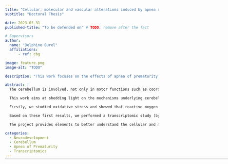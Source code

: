 ```yaml
---
title: "Cellular, molecular and vascular alterations induced by apnea of prematurity in the murine cerebellum"
subtitle: "Doctoral Thesis"

date: 2023-05-31
published-title: "To be defended on" # TODO: remove after the fact

# Supervisors
author:
  name: "Delphine Burel"
  affiliations:
      - ref: cbg

image: feature.png
image-alt: "TODO"

description: "This work focuses on the effects of apnea of prematurity on the develompment of the cerebellum in the perinatal period."

abstract: |
  The cerebellum is involved, not only in motor functions such as coordination and equilibrium, but also in cognition and behavior. At birth, the human cerebellar cortex is still immature, making it vulnerable to perinatal events. Perinatal hypoxia is a leading cause of morbimortality worldwide and apnea of prematurity (AoP) occurs in over 50% of preterm infants. A correlation between cerebellar functions and the deficits observed in children having suffered from AoP has been demonstrated, yet the implication for the cerebellum remains poorly understood. 

  This work aims at shedding light on the mechanisms underlying cerebellar hypoxic injury. To this end, we developed an intermittent hypoxia (IH) protocol, consisting of repeated 2-minute cycles of hypoxia-reoxygenation (including 20 seconds at 5% O2) between P2 and P12 during 6 hours per day, which constitutes a valid model of Apnea of Prematurity (AoP). Histological studies following this protocol revealed a delay in cerebellar maturation post-IH. Moreover, compared to the controls, these mice presented long-term alterations in functions linked to the cerebellum such as learning and motor skills. 

  Firstly, we studied oxidative stress and showed that reactive oxygen species (ROS) production increases in mice after IH. IH also induces a significant delay in histogenesis, leading to a decrease in the thickness of the cerebellar cortex layers. This disorganization of the cerebellum is accompanied by deficits in reflex acquisition. We found that genes involved in ROS production are overexpressed while genes encoding antioxidant enzymes are underexpressed. These alterations suggest a failure of the defense system against ROS and could be responsible for neuronal death in the cerebellum. 

  Based on these first results, we performed a transcriptomic study (by RT-qPCR) of genes involved in cell differentiation and migration. We analyzed the expression of these genes in different developmental stages (P4, P8, P12, P21 and P70) and in different cell types by using laser capture microdissection to separate cerebellar layers. This enabled us to pinpoint a potential timeframe of vulnerability; indeed, at P8, IH cerebella displayed the most downregulated genes, which was progressively reverted at later stages. Moreover, we identified several pathways involved in the pathophysiology of AoP such as “synapse formation” and “cytoskeletal scaffold” in neurons and “myelination” in oligodendrocytes. This indicates that IH could modify the phenotype of various cells and contribute to the observed histological and behavioral deficits.

  The project provides elements to better understand the cellular and molecular aspects of AoP-induced cerebellar injury. In the long term, it could lead to the identification of novel therapeutic targets to address this socially and economically relevant health issue.

categories:
  - Neurodevelopment
  - Cerebellum
  - Apnea of Prematurity
  - Transcriptomics
---
```


<hr style="margin-bottom: 30px; margin-top: -12px;" width="1000">

<!-- <object data="PhD Thesis.pdf" type="application/pdf" width="100%" height="900">
  <iframe src="https://docs.google.com/viewer?url=https://github.com/agalic-rd/agalic-rd.com/raw/main/content/pubs/theses/PhD/PhD%20Thesis.pdf&embedded=true" width="100%" height="600" frameborder="0"></iframe>
</object> -->